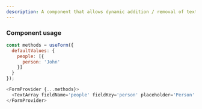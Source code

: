 ```yaml
---
description: A component that allows dynamic addition / removal of text input fields.
---
```


### Component usage
```js
const methods = useForm({
  defaultValues: {
    people: [{
      person: 'John'
    }]
  }
});

<FormProvider {...methods}>
  <TextArray fieldName='people' fieldKey='person' placeholder='Person' />
</FormProvider>
```
